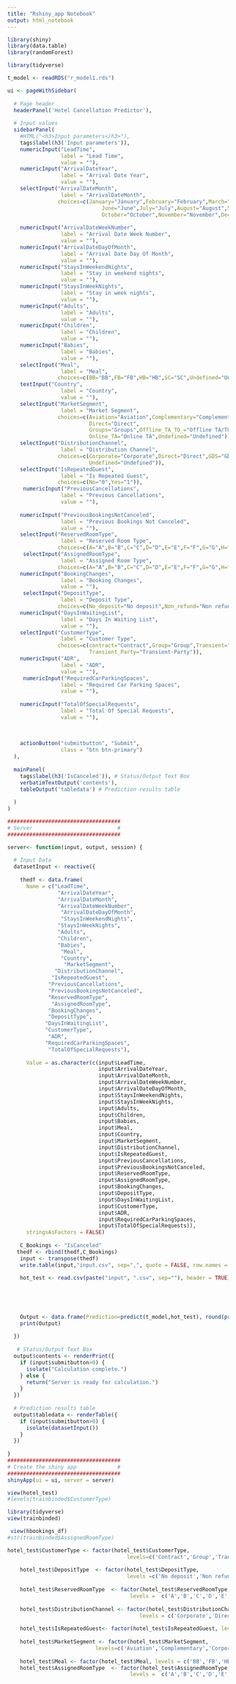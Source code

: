 ```yaml
---
title: "Rshiny_app Notebook"
output: html_notebook
---
```


```r
library(shiny)
library(data.table)
library(randomForest)
```

```r
library(tidyverse)
```

```r
t_model <- readRDS("r_model1.rds")
```

```r
ui <- pageWithSidebar(
  
  # Page header
  headerPanel('Hotel Cancellation Predictor'),
  
  # Input values
  sidebarPanel(
    #HTML("<h3>Input parameters</h3>"),
    tags$label(h3('Input parameters')),
    numericInput("LeadTime", 
                 label = "Lead Time", 
                 value = ""),
    numericInput("ArrivalDateYear", 
                 label = "Arrival Date Year", 
                 value = ""),
    selectInput("ArrivalDateMonth", 
                 label = "ArrivalDateMonth", 
                choices=c(January="January",February="February",March="March",April="April",May="May",
                              June="June",July="July",August="August",September="September",
                              October="October",November="November",December="December")),
    
    numericInput("ArrivalDateWeekNumber", 
                 label = "Arrival Date Week Number", 
                 value = ""),
    numericInput("ArrivalDateDayOfMonth", 
                 label = "Arrival Date Day Of Month", 
                 value = ""),
    numericInput("StaysInWeekendNights", 
                 label = "Stay in weekend nights", 
                 value = ""),
    numericInput("StaysInWeekNights", 
                 label = "Stay in week nights", 
                 value = ""),
    numericInput("Adults", 
                 label = "Adults", 
                 value = ""),
    numericInput("Children", 
                 label = "Children", 
                 value = ""),
    numericInput("Babies", 
                 label = "Babies", 
                 value = ""),
    selectInput("Meal", 
                 label = "Meal", 
                choices=c(BB="BB",FB="FB",HB="HB",SC="SC",Undefined="Undefined")),
    textInput("Country", 
                 label = "Country", 
                 value = ""),
    selectInput("MarketSegment", 
                 label = "Market Segment", 
                choices=c(Aviation="Aviation",Complementary="Complementary",Corporate="Corporate",
                          Direct="Direct",
                          Groups="Groups",Offline_TA_TO_="Offline TA/TO",
                          Online_TA="Online TA",Undefined="Undefined")),    
    selectInput("DistributionChannel", 
                 label = "Distribution Channel", 
                choices=c(Corporate="Corporate",Direct="Direct",GDS="GDS",TA_TO="TA/TO",
                          Undefined="Undefined")),
    selectInput("IsRepeatedGuest", 
                 label = "Is Repeated Guest", 
                choices=c(No="0",Yes="1")),
     numericInput("PreviousCancellations", 
                 label = "Previous Cancellations", 
                 value = ""),
   
    numericInput("PreviousBookingsNotCanceled", 
                 label = "Previous Bookings Not Canceled", 
                 value = ""),
    selectInput("ReservedRoomType", 
                 label = "Reserved Room Type", 
                choices=c(A="A",B="B",C="C",D="D",E="E",F="F",G="G",H="H",L="L",P="P")),
     selectInput("AssignedRoomType", 
                 label = "Assigned Room Type", 
                choices=c(A="A",B="B",C="C",D="D",E="E",F="F",G="G",H="H",I="I",K="K",L="L",P="P")),
    numericInput("BookingChanges", 
                 label = "Booking Changes", 
                 value = ""),
     selectInput("DepositType", 
                 label = "Deposit Type", 
                choices=c(No_deposit="No deposit",Non_refund="Non refund",Refundable="Refundable")),
    numericInput("DaysInWaitingList", 
                 label = "Days In Waiting List", 
                 value = ""),
    selectInput("CustomerType", 
                 label = "Customer Type", 
                choices=c(contract="Contract",Group="Group",Transient="Transient",
                          Transient_Party="Transient-Party")),
    numericInput("ADR", 
                 label = "ADR", 
                 value = ""),
     numericInput("RequiredCarParkingSpaces", 
                 label = "Required Car Parking Spaces", 
                 value = ""),
    
    numericInput("TotalOfSpecialRequests", 
                 label = "Total Of Special Requests", 
                 value = ""),
    
    
    
    actionButton("submitbutton", "Submit", 
                 class = "btn btn-primary")
  ),
  
  mainPanel(
    tags$label(h3('IsCanceled')), # Status/Output Text Box
    verbatimTextOutput('contents'),
    tableOutput('tabledata') # Prediction results table
    
  )
)


```

```r
####################################
# Server                           #
####################################

server<- function(input, output, session) {
  
  # Input Data
  datasetInput <- reactive({  
    
    thedf <- data.frame(
      Name = c("LeadTime",
                "ArrivalDateYear",
                "ArrivalDateMonth",
                "ArrivalDateWeekNumber",
                 "ArrivalDateDayOfMonth", 
                 "StaysInWeekendNights",
                "StaysInWeekNights",
                "Adults",
                "Children",
                "Babies", 
                 "Meal",  
                 "Country", 
                  "MarketSegment", 
               "DistributionChannel", 
              "IsRepeatedGuest", 
             "PreviousCancellations", 
             "PreviousBookingsNotCanceled", 
             "ReservedRoomType", 
              "AssignedRoomType", 
             "BookingChanges", 
             "DepositType", 
            "DaysInWaitingList", 
            "CustomerType",
             "ADR", 
            "RequiredCarParkingSpaces",
             "TotalOfSpecialRequests"),
      
      Value = as.character(c(input$LeadTime,
                             input$ArrivalDateYear,
                             input$ArrivalDateMonth,
                             input$ArrivalDateWeekNumber,
                             input$ArrivalDateDayOfMonth, 
                             input$StaysInWeekendNights,
                             input$StaysInWeekNights,
                             input$Adults,
                             input$Children,
                             input$Babies, 
                             input$Meal, 
                             input$Country, 
                             input$MarketSegment, 
                             input$DistributionChannel, 
                             input$IsRepeatedGuest, 
                             input$PreviousCancellations, 
                             input$PreviousBookingsNotCanceled, 
                             input$ReservedRoomType, 
                             input$AssignedRoomType, 
                             input$BookingChanges, 
                             input$DepositType, 
                             input$DaysInWaitingList,
                             input$CustomerType,
                             input$ADR, 
                             input$RequiredCarParkingSpaces,
                             input$TotalOfSpecialRequests)),
      stringsAsFactors = FALSE)
    
    C_Bookings <- "IsCanceled"
   thedf <- rbind(thedf,C_Bookings)
    input <- transpose(thedf)
    write.table(input,"input.csv", sep=",", quote = FALSE, row.names = FALSE, col.names = FALSE)
    
    hot_test <- read.csv(paste("input", ".csv", sep=""), header = TRUE)

   
  
                                       
                                       
    Output <- data.frame(Prediction=predict(t_model,hot_test), round(predict(t_model,hot_test,type="prob"), 3))
    print(Output)
    
  })
  
   # Status/Output Text Box
  output$contents <- renderPrint({
    if (input$submitbutton>0) { 
      isolate("Calculation complete.") 
    } else {
      return("Server is ready for calculation.")
    }
  })
  
  # Prediction results table
  output$tabledata <- renderTable({
    if (input$submitbutton>0) { 
      isolate(datasetInput()) 
    } 
  })
  
}
####################################
# Create the shiny app             #
####################################
shinyApp(ui = ui, server = server) 
```




```r
view(hotel_test)
#levels(trainbinded$CustomerType)
```

```r
library(tidyverse)
view(trainbinded)

 view(hbookings_df)
#str(trainbinded$AssignedRoomType)

```

```r
hotel_test$CustomerType <- factor(hotel_test$CustomerType, 
                                      levels=c('Contract','Group','Transient','Transient-Party'))
                                      
    hotel_test$DepositType  <- factor(hotel_test$DepositType, 
                                      levels =c('No deposit','Non refund','Refundable')) 
                                                  
    hotel_test$ReservedRoomType  <- factor(hotel_test$ReservedRoomType, 
                                       levels =  c('A','B','C','D','E','F','G','H','L','P'))
                                                   
    hotel_test$DistributionChannel <- factor(hotel_test$DistributionChannel, 
                                          levels = c('Corporate','Direct','GDS','TA/TO')) 
                                          
    hotel_test$IsRepeatedGuest<- factor(hotel_test$IsRepeatedGuest, levels = c('0','1')) 
                                        
    hotel_test$MarketSegment <- factor(hotel_test$MarketSegment, 
                            levels=c('Aviation','Complementary','Corporate','Direct','Groups','Offline                            TA/TO','Online TA','Undefined'))
    
    hotel_test$Meal <- factor(hotel_test$Meal, levels = c('BB','FB','HB','SC','Undefined'))
    hotel_test$AssignedRoomType  <- factor(hotel_test$AssignedRoomType, 
                                       levels =  c('A','B','C','D','E','F','G','H','I','K','L','P'))
   
                                       
                                       
                                       
```


